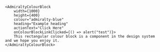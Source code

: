 ```tsx
<AdmiraltyColourBlock
    width={1000}
    height={400}
    colour="admiralty-blue"
    heading="Example heading"
    actionText="Click Here"
    onColourBlockLinkClicked={() => alert("test")}>
    This rectangular colour block is a component in the design system and we hope you enjoy it.
</AdmiraltyColourBlock>
```
